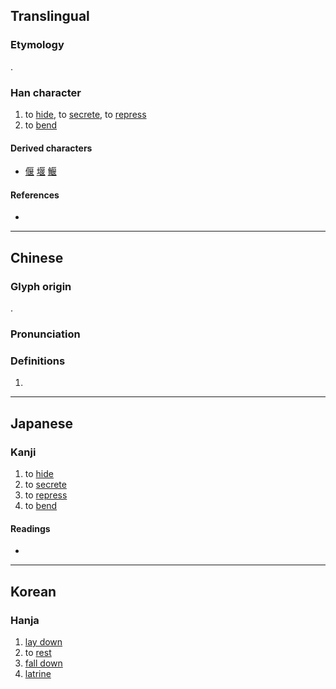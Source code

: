 {{character info}}
==Translingual==

===Etymology===
{{Han etyl}}
{{Han compound|匸|妟|ls=psc|c1=s|c2=p|t1=to hide}}.

===Han character===
{{Han char|rn=23|rad=匸|as=07|sn=9|four=71714|canj=SAV|ids=⿷匚妟,⿷匸妟}}

# to [[hide]], to [[secrete]], to [[repress]]
# to [[bend]]

====Derived characters====
* [[偃]] [[堰]] [[鰋]]

====References====
* {{Han ref|kx=0155.080|dkj=02684|dj=0347.200|hdz=10085.190|uh=533D|ud=21309|bh=CDF4|bd=52724}}

----

==Chinese==
{{zh-forms}}

===Glyph origin===
{{Han etyl}}
{{Han compound|匸|妟|ls=psc|c1=s|c2=p|t1=to hide}}.

===Pronunciation===
{{zh-pron
|m=yǎn
|c=jin2
|mc=y
|oc=y
|ma=
|cat=v
}}

===Definitions===
{{zh-hanzi}}

# {{rfdef|zh}}

----

==Japanese==

===Kanji===
{{ja-kanji|grade=|rs=匸07}}

# to [[hide]]
# to [[secrete]]
# to [[repress]]
# to [[bend]]

====Readings====
* {{ja-readings|on=えん|kun=かく-す, ふ-す, なび-く, はこ, どぶ}}

----

==Korean==

===Hanja===
{{ko-hanja|hangeul=언|rv=eon|mr=ŏn}}

# [[lay down]]
# to [[rest]]
# [[fall down]]
# [[latrine]]